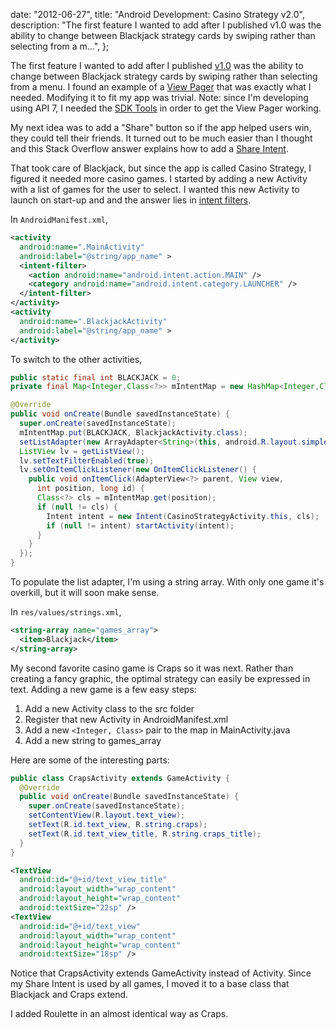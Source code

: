 
  date: "2012-06-27",
  title: "Android Development: Casino Strategy v2.0",
  description:
    "The first feature I wanted to add after I published v1.0 was the ability to change between Blackjack strategy cards by swiping rather than selecting from a m...",
};


The first feature I wanted to add after I published [v1.0](./android-development-casino-strategy-v1) was the ability to change between Blackjack strategy cards by swiping rather than selecting from a menu. I found an example of a [View Pager](https://web.archive.org/web/20151226234959/http://code.google.com/p/viewpagerexample/source/browse/trunk/AwesomePager/src/com/geekyouup/paug/awesomepager/AwesomePagerActivity.java) that was exactly what I needed. Modifying it to fit my app was trivial. Note: since I'm developing using API 7, I needed the [SDK Tools](https://developer.android.com/studio/releases/sdk-tools) in order to get the View Pager working.

My next idea was to add a "Share" button so if the app helped users win, they could tell their friends. It turned out to be much easier than I thought and this Stack Overflow answer explains how to add a [Share Intent](https://stackoverflow.com/questions/6814268/android-share-on-facebook-twitter-mail-ecc).

That took care of Blackjack, but since the app is called Casino Strategy, I figured it needed more casino games. I started by adding a new Activity with a list of games for the user to select. I wanted this new Activity to launch on start-up and and the answer lies in [intent filters](https://stackoverflow.com/questions/3631982/change-applications-starting-activity).

In `AndroidManifest.xml`,

```xml
<activity
  android:name=".MainActivity"
  android:label="@string/app_name" >
  <intent-filter>
    <action android:name="android.intent.action.MAIN" />
    <category android:name="android.intent.category.LAUNCHER" />
  </intent-filter>
</activity>
<activity
  android:name=".BlackjackActivity"
  android:label="@string/app_name" >
</activity>
```

To switch to the other activities,

```java src/MainActivity.java
public static final int BLACKJACK = 0;
private final Map<Integer,Class<?>> mIntentMap = new HashMap<Integer,Class<?>>();

@Override
public void onCreate(Bundle savedInstanceState) {
  super.onCreate(savedInstanceState);
  mIntentMap.put(BLACKJACK, BlackjackActivity.class);
  setListAdapter(new ArrayAdapter<String>(this, android.R.layout.simple_list_item_1, getResources().getStringArray(R.array.games_array)));
  ListView lv = getListView();
  lv.setTextFilterEnabled(true);
  lv.setOnItemClickListener(new OnItemClickListener() {
    public void onItemClick(AdapterView<?> parent, View view,
      int position, long id) {
      Class<?> cls = mIntentMap.get(position);
      if (null != cls) {
        Intent intent = new Intent(CasinoStrategyActivity.this, cls);
        if (null != intent) startActivity(intent);
      }
    }
  });
}
```

To populate the list adapter, I'm using a string array. With only one game it's overkill, but it will soon make sense.

In `res/values/strings.xml`,

```xml
<string-array name="games_array">
  <item>Blackjack</item>
</string-array>
```

My second favorite casino game is Craps so it was next. Rather than creating a fancy graphic, the optimal strategy can easily be expressed in text. Adding a new game is a few easy steps:

1. Add a new Activity class to the src folder
1. Register that new Activity in AndroidManifest.xml
1. Add a new `<Integer, Class>` pair to the map in MainActivity.java
1. Add a new string to games_array

Here are some of the interesting parts:

```java src/CrapsActivity.java
public class CrapsActivity extends GameActivity {
  @Override
  public void onCreate(Bundle savedInstanceState) {
    super.onCreate(savedInstanceState);
    setContentView(R.layout.text_view);
    setText(R.id.text_view, R.string.craps);
    setText(R.id.text_view_title, R.string.craps_title);
  }
}
```

```xml res/layout/text_view.xml
<TextView
  android:id="@+id/text_view_title"
  android:layout_width="wrap_content"
  android:layout_height="wrap_content"
  android:textSize="22sp" />
<TextView
  android:id="@+id/text_view"
  android:layout_width="wrap_content"
  android:layout_height="wrap_content"
  android:textSize="18sp" />
```

Notice that CrapsActivity extends GameActivity instead of Activity. Since my Share Intent is used by all games, I moved it to a base class that Blackjack and Craps extend.

I added Roulette in an almost identical way as Craps.
